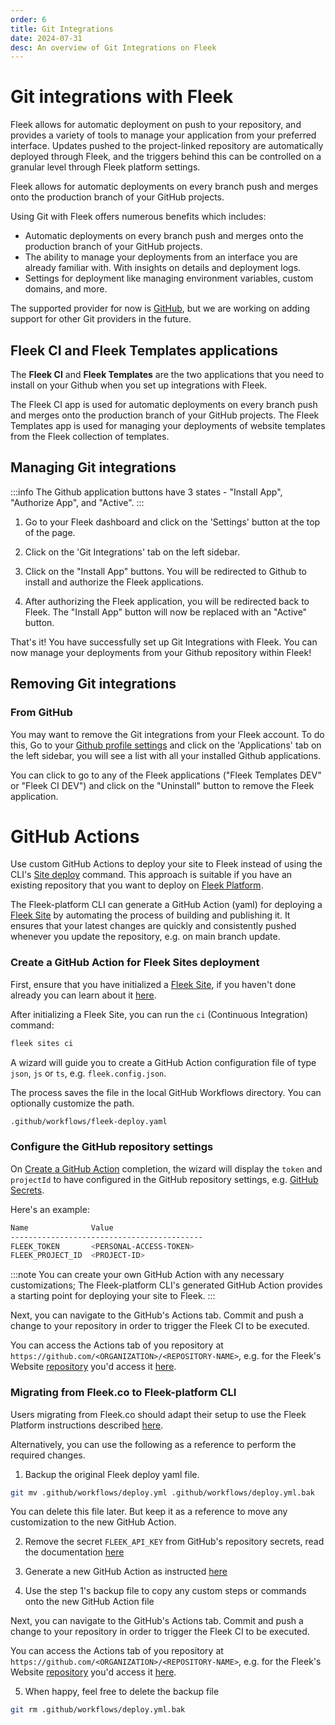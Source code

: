```yaml
---
order: 6
title: Git Integrations
date: 2024-07-31
desc: An overview of Git Integrations on Fleek
---
```



# Git integrations with Fleek

Fleek allows for automatic deployment on push to your repository, and provides a variety of tools to manage your application from your preferred interface.
Updates pushed to the project-linked repository are automatically deployed through Fleek, and the triggers behind this can be controlled on a granular level through Fleek platform settings.

<Tabs>
<TabItem title="Platform">

Fleek allows for automatic deployments on every branch push and merges onto the production branch of your GitHub projects.

Using Git with Fleek offers numerous benefits which includes:

- Automatic deployments on every branch push and merges onto the production branch of your GitHub projects.
- The ability to manage your deployments from an interface you are already familiar with. With insights on details and deployment logs.
- Settings for deployment like managing environment variables, custom domains, and more.

The supported provider for now is [GitHub](https://github.com/), but we are working on adding support for other Git providers in the future.

## Fleek CI and Fleek Templates applications

The **Fleek CI** and **Fleek Templates** are the two applications that you need to install on your Github when you set up integrations with Fleek.

The Fleek CI app is used for automatic deployments on every branch push and merges onto the production branch of your GitHub projects. The Fleek Templates app is used for managing your deployments of website templates from the Fleek collection of templates.

## Managing Git integrations

:::info
The Github application buttons have 3 states - "Install App", "Authorize App", and "Active".
:::

1. Go to your Fleek dashboard and click on the 'Settings' button at the top of the page.

2. Click on the 'Git Integrations' tab on the left sidebar.

3. Click on the "Install App" buttons. You will be redirected to Github to install and authorize the Fleek applications.

4. After authorizing the Fleek application, you will be redirected back to Fleek. The "Install App" button will now be replaced with an "Active" button.

That's it! You have successfully set up Git Integrations with Fleek. You can now manage your deployments from your Github repository within Fleek!

## Removing Git integrations

### From GitHub

You may want to remove the Git integrations from your Fleek account. To do this, Go to your [Github profile settings](https://github.com/settings/profile) and click on the 'Applications' tab on the left sidebar, you will see a list with all your installed Github applications.

You can click to go to any of the Fleek applications ("Fleek Templates DEV" or "Fleek CI DEV") and click on the "Uninstall" button to remove the Fleek application.

</TabItem>
<TabItem title="CLI">

# GitHub Actions

Use custom GitHub Actions to deploy your site to Fleek instead of using the CLI's [Site deploy](/docs/cli/hosting/) command. This approach is suitable if you have an existing repository that you want to deploy on [Fleek Platform](https://fleek.xyz).

The Fleek-platform CLI can generate a GitHub Action (yaml) for deploying a [Fleek Site](/docs/cli/hosting/) by automating the process of building and publishing it. It ensures that your latest changes are quickly and consistently pushed whenever you update the repository, e.g. on main branch update.

### Create a GitHub Action for Fleek Sites deployment

First, ensure that you have initialized a [Fleek Site](/docs/platform/hosting/), if you haven't done already you can learn about it [here](/docs/cli/hosting/).

After initializing a Fleek Site, you can run the `ci` (Continuous Integration) command:

```sh
fleek sites ci
```

A wizard will guide you to create a GitHub Action configuration file of type `json`, `js` or `ts`, e.g. `fleek.config.json`.

The process saves the file in the local GitHub Workflows directory. You can optionally customize the path.

```sh
.github/workflows/fleek-deploy.yaml
```

### Configure the GitHub repository settings

On [Create a GitHub Action](#create-a-github-action) completion, the wizard will display the `token` and `projectId` to have configured in the GitHub repository settings, e.g. [GitHub Secrets](https://docs.github.com/en/actions/security-for-github-actions/security-guides/using-secrets-in-github-actions).

Here's an example:

```sh
Name              Value
-------------------------------------------
FLEEK_TOKEN       <PERSONAL-ACCESS-TOKEN>
FLEEK_PROJECT_ID  <PROJECT-ID>
```

:::note
You can create your own GitHub Action with any necessary customizations; The Fleek-platform CLI's generated GitHub Action provides a starting point for deploying your site to Fleek.
:::

Next, you can navigate to the GitHub's Actions tab. Commit and push a change to your repository in order to trigger the Fleek CI to be executed.

You can access the Actions tab of you repository at `https://github.com/<ORGANIZATION>/<REPOSITORY-NAME>`, e.g. for the Fleek's Website [repository](https://github.com/fleek-platform/website) you'd access it [here](https://github.com/fleek-platform/website/actions).

### Migrating from Fleek.co to Fleek-platform CLI

Users migrating from Fleek.co should adapt their setup to use the Fleek Platform instructions described [here](#create-a-github-action-for-fleek-sites-deployment).

Alternatively, you can use the following as a reference to perform the required changes.

1. Backup the original Fleek deploy yaml file.

```sh
git mv .github/workflows/deploy.yml .github/workflows/deploy.yml.bak
```

You can delete this file later. But keep it as a reference to move any customization to the new GitHub Action.

2. Remove the secret `FLEEK_API_KEY` from GitHub's repository secrets, read the documentation [here](https://docs.github.com/en/actions/security-for-github-actions/security-guides/using-secrets-in-github-actions)

3. Generate a new GitHub Action as instructed [here](#create-a-github-action-for-fleek-sites-deployment)

4. Use the step 1's backup file to copy any custom steps or commands onto the new GitHub Action file

Next, you can navigate to the GitHub's Actions tab. Commit and push a change to your repository in order to trigger the Fleek CI to be executed.

You can access the Actions tab of you repository at `https://github.com/<ORGANIZATION>/<REPOSITORY-NAME>`, e.g. for the Fleek's Website [repository](https://github.com/fleek-platform/website) you'd access it [here](https://github.com/fleek-platform/website/actions).

5. When happy, feel free to delete the backup file

```sh
git rm .github/workflows/deploy.yml.bak
```

</TabItem>
</Tabs>
